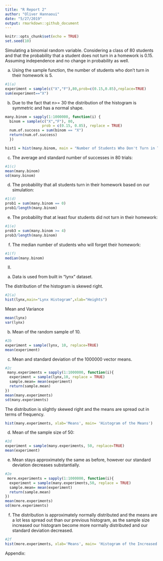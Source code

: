 ```yaml
---
title: "R Report 2"
author: "Oliver Hannaoui"
date: "5/27/2019"
output: rmarkdown::github_document
---
```


```r
knitr::opts_chunk$set(echo = TRUE)
set.seed(10)
```

Simulating a binomial random variable. Considering a class of 80 students and that the probability that a student does not turn in a homework is 0.15. Assuming independence and no change in probability as well.

a) 
Using the sample function, the number of students who don't turn in their homework is 5.
```r
#1(a)
experiment = sample(c("X","F"),80,prob=c(0.15,0.85),replace=TRUE)
sum(experiment=="X")
```


b) 
Due to the fact that n>= 30 the distribution of the histogram is symmetric and has a normal shape.
```r
many.binom = sapply(1:1000000, function(i) { 
  binom = sample(c("X","F"), 80, 
                 prob = c(0.15, 0.85), replace = TRUE) 
  num.of.success = sum(binom == "X")
  return(num.of.success)
  })

hist1 = hist(many.binom, main = "Number of Students Who Don't Turn in Their Homework", xlab = "Students Who Don't Turn in Their Homework", ylab = "Frequency")
```

c)
The average and standard number of successes in 80 trials:
```r
#1(c)
mean(many.binom)
sd(many.binom)
```

d)
The probability that all students turn in their homework based on our simulation:
```r
#1(d)
prob1 = sum(many.binom == 0)
prob1/length(many.binom)
```

e) 
The probability that at least four students did not turn in their homework:
```r
#1(e)
prob3 = sum(many.binom >= 4)
prob3/length(many.binom)
```

f)
The median number of students who will forget their homework:
```r
#1(f)
median(many.binom)
```

II.
a) 
Data is used from built in "lynx" dataset.

The distribution of the histogram is skewed right.
```r
#2(a)
hist(lynx,main="Lynx Histogram",xlab="Heights")

```

Mean and Variance
```r
mean(lynx)
var(lynx)
```


b)
Mean of the random sample of 10.
```r
#2b
experiment = sample(lynx, 10, replace=TRUE)
mean(experiment)
```

c)
Mean and standard deviation of the 1000000 vector means.
```r
#2c
 many.experiments = sapply(1:1000000, function(i){
  experiment = sample(lynx,10, replace = TRUE)
  sample.mean= mean(experiment)
  return(sample.mean)
})
mean(many.experiments)
sd(many.experiments)
```


The distribution is slightly skewed right and the means are spread out in terms of frequency.
```r

hist(many.experiments, xlab='Means', main= 'Histogram of the Means')
```

d)
Mean of the sample size of 50:
```r
#2d
experiment = sample(many.experiments, 50, replace=TRUE)
mean(experiment)
```

e)
Mean stays approximately the same as before, however our standard deviation decreases substantially.
```r
#2e
 more.experiments = sapply(1:1000000, function(i){
  experiment = sample(many.experiments,50, replace = TRUE)
  sample.mean= mean(experiment)
  return(sample.mean)
})
mean(more.experiments)
sd(more.experiments)
```

f)
The distribution is approximately normally distributed and the means are a lot less spread out than our previous histogram, as the sample size increased our histogram become more normally distributed and our standard deviation decreased.
```r
#2f
hist(more.experiments, xlab='Means', main= 'Histogram of the Increased Sample Size')
```

Appendix:
```r

```
